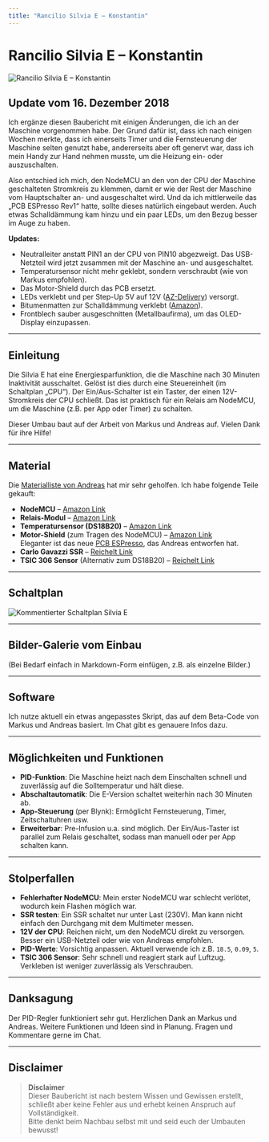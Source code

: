 ```yaml
---
title: "Rancilio Silvia E – Konstantin"
---
```


# Rancilio Silvia E – Konstantin

![Rancilio Silvia E – Konstantin](/wp-content/uploads/2021/03/Silvia-E-11-720x960.jpg "Rancilio Silvia E – Konstantin")

## Update vom 16. Dezember 2018

Ich ergänze diesen Baubericht mit einigen Änderungen, die ich an der Maschine vorgenommen habe. Der Grund dafür ist, dass ich nach einigen Wochen merkte, dass ich einerseits Timer und die Fernsteuerung der Maschine selten genutzt habe, andererseits aber oft genervt war, dass ich mein Handy zur Hand nehmen musste, um die Heizung ein- oder auszuschalten.

Also entschied ich mich, den NodeMCU an den von der CPU der Maschine geschalteten Stromkreis zu klemmen, damit er wie der Rest der Maschine vom Hauptschalter an- und ausgeschaltet wird. Und da ich mittlerweile das „PCB ESPresso Rev1“ hatte, sollte dieses natürlich eingebaut werden. Auch etwas Schalldämmung kam hinzu und ein paar LEDs, um den Bezug besser im Auge zu haben.

**Updates:**

- Neutralleiter anstatt PIN1 an der CPU von PIN10 abgezweigt. Das USB-Netzteil wird jetzt zusammen mit der Maschine an- und ausgeschaltet.
- Temperatursensor nicht mehr geklebt, sondern verschraubt (wie von Markus empfohlen).
- Das Motor-Shield durch das PCB ersetzt.
- LEDs verklebt und per Step-Up 5V auf 12V ([AZ-Delivery](https://www.az-delivery.de/products/mt3608-dc-dc-step-up-modul-1?ls=de)) versorgt.
- Bitumenmatten zur Schalldämmung verklebt ([Amazon](https://www.amazon.de/ALUBUTYL-D%C3%A4mmmatte-2m%C2%B2-50x400cm-Dr%C3%B6hn/dp/B014QX6UG4)).
- Frontblech sauber ausgeschnitten (Metallbaufirma), um das OLED-Display einzupassen.

---

## Einleitung

Die Silvia E hat eine Energiesparfunktion, die die Maschine nach 30 Minuten Inaktivität ausschaltet. Gelöst ist dies durch eine Steuereinheit (im Schaltplan „CPU“). Der Ein/Aus-Schalter ist ein Taster, der einen 12V-Stromkreis der CPU schließt. Das ist praktisch für ein Relais am NodeMCU, um die Maschine (z.B. per App oder Timer) zu schalten.

Dieser Umbau baut auf der Arbeit von Markus und Andreas auf. Vielen Dank für ihre Hilfe!

---

## Material

Die [Materialliste von Andreas](http://rancilio-pid.de/?page_id=193) hat mir sehr geholfen. Ich habe folgende Teile gekauft:

- **NodeMCU** – [Amazon Link](https://www.amazon.de/gp/product/B06Y1LZLLY/)
- **Relais-Modul** – [Amazon Link](https://www.amazon.de/gp/product/B078Q326KT)
- **Temperatursensor (DS18B20)** – [Amazon Link](https://www.amazon.de/gp/product/B00N1TSSD8/)
- **Motor-Shield** (zum Tragen des NodeMCU) – [Amazon Link](https://www.amazon.de/gp/product/B07726JX1W)  
  Eleganter ist das neue [PCB ESPresso](http://rancilio-pid.de/?page_id=417), das Andreas entworfen hat.
- **Carlo Gavazzi SSR** – [Reichelt Link](https://www.reichelt.de/solid-state-relais-ust-2-32vdc-ulast-24-280v-ra-2425-d06-p22691.html)
- **TSIC 306 Sensor** (Alternativ zum DS18B20) – [Reichelt Link](https://www.reichelt.de/tsic-digitale-halbleiter-temperatursensoren-tsic-306-to92-p82327.html)

---

## Schaltplan

![Kommentierter Schaltplan Silvia E](/wp-content/uploads/2021/03/Kommentierter-Schaltplan-Silvia-E-1024x694.jpg "Kommentierter Schaltplan der Rancilio Silvia E")

---

## Bilder-Galerie vom Einbau

(Bei Bedarf einfach in Markdown-Form einfügen, z.B. als einzelne Bilder.)

---

## Software

Ich nutze aktuell ein etwas angepasstes Skript, das auf dem Beta-Code von Markus und Andreas basiert. Im Chat gibt es genauere Infos dazu.

---

## Möglichkeiten und Funktionen

- **PID-Funktion**: Die Maschine heizt nach dem Einschalten schnell und zuverlässig auf die Solltemperatur und hält diese.
- **Abschaltautomatik**: Die E-Version schaltet weiterhin nach 30 Minuten ab.
- **App-Steuerung** (per Blynk): Ermöglicht Fernsteuerung, Timer, Zeitschaltuhren usw.
- **Erweiterbar**: Pre-Infusion u.a. sind möglich. Der Ein/Aus-Taster ist parallel zum Relais geschaltet, sodass man manuell oder per App schalten kann.

---

## Stolperfallen

- **Fehlerhafter NodeMCU**: Mein erster NodeMCU war schlecht verlötet, wodurch kein Flashen möglich war.
- **SSR testen**: Ein SSR schaltet nur unter Last (230V). Man kann nicht einfach den Durchgang mit dem Multimeter messen.
- **12V der CPU**: Reichen nicht, um den NodeMCU direkt zu versorgen. Besser ein USB-Netzteil oder wie von Andreas empfohlen.
- **PID-Werte**: Vorsichtig anpassen. Aktuell verwende ich z.B. `18.5`, `0.09`, `5`.
- **TSIC 306 Sensor**: Sehr schnell und reagiert stark auf Luftzug. Verkleben ist weniger zuverlässig als Verschrauben.

---

## Danksagung

Der PID-Regler funktioniert sehr gut. Herzlichen Dank an Markus und Andreas. Weitere Funktionen und Ideen sind in Planung. Fragen und Kommentare gerne im Chat.

---

## Disclaimer

> **Disclaimer**  
> Dieser Baubericht ist nach bestem Wissen und Gewissen erstellt,  
> schließt aber keine Fehler aus und erhebt keinen Anspruch auf Vollständigkeit.  
> Bitte denkt beim Nachbau selbst mit und seid euch der Umbauten bewusst!
